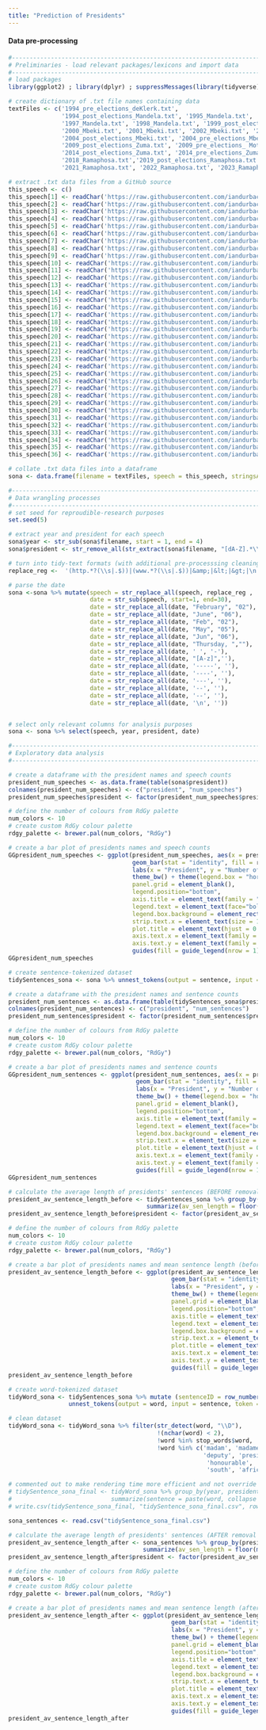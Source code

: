 ```yaml
---
title: "Prediction of Presidents"
---
```


<h4> Data pre-processing </h4> 

```r
#---------------------------------------------------------------------------------------------------------------------------------------------------------
# Preliminaries - load relevant packages/lexicons and import data
#---------------------------------------------------------------------------------------------------------------------------------------------------------
# load packages
library(ggplot2) ; library(dplyr) ; suppressMessages(library(tidyverse)) ; library(tidytext) ; library(stringr) ; library(lubridate); library(textdata); library(keras); library(RColorBrewer)

# create dictionary of .txt file names containing data 
textFiles <- c('1994_pre_elections_deKlerk.txt',
               '1994_post_elections_Mandela.txt', '1995_Mandela.txt', '1996_Mandela.txt', 
               '1997_Mandela.txt', '1998_Mandela.txt', '1999_post_elections_Mandela.txt','1999_pre_elections_Mandela.txt', 
               '2000_Mbeki.txt', '2001_Mbeki.txt', '2002_Mbeki.txt', '2003_Mbeki.txt', 
               '2004_post_elections_Mbeki.txt', '2004_pre_elections_Mbeki.txt', '2005_Mbeki.txt', '2006_Mbeki.txt', '2007_Mbeki.txt', '2008_Mbeki.txt', 
               '2009_post_elections_Zuma.txt', '2009_pre_elections_ Motlanthe.txt', '2010_Zuma.txt', '2011_Zuma.txt', '2012_Zuma.txt', '2013_Zuma.txt', 
               '2014_post_elections_Zuma.txt', '2014_pre_elections_Zuma.txt', '2015_Zuma.txt', '2016_Zuma.txt', '2017_Zuma.txt', 
               '2018_Ramaphosa.txt','2019_post_elections_Ramaphosa.txt', '2019_pre_elections_Ramaphosa.txt', '2020_Ramaphosa.txt', 
               '2021_Ramaphosa.txt', '2022_Ramaphosa.txt', '2023_Ramaphosa.txt')

# extract .txt data files from a GitHub source 
this_speech <- c()
this_speech[1] <- readChar('https://raw.githubusercontent.com/iandurbach/datasci-fi/master/data/sona/1994_post_elections_Mandela.txt', nchars = 27050)
this_speech[2] <- readChar('https://raw.githubusercontent.com/iandurbach/datasci-fi/master/data/sona/1994_pre_elections_deKlerk.txt', nchars = 12786)
this_speech[3] <- readChar('https://raw.githubusercontent.com/iandurbach/datasci-fi/master/data/sona/1995_Mandela.txt', nchars = 39019)
this_speech[4] <- readChar('https://raw.githubusercontent.com/iandurbach/datasci-fi/master/data/sona/1996_Mandela.txt', nchars = 39524)
this_speech[5] <- readChar('https://raw.githubusercontent.com/iandurbach/datasci-fi/master/data/sona/1997_Mandela.txt', nchars = 37489)
this_speech[6] <- readChar('https://raw.githubusercontent.com/iandurbach/datasci-fi/master/data/sona/1998_Mandela.txt', nchars = 45247)
this_speech[7] <- readChar('https://raw.githubusercontent.com/iandurbach/datasci-fi/master/data/sona/1999_post_elections_Mandela.txt', nchars = 34674)
this_speech[8] <- readChar('https://raw.githubusercontent.com/iandurbach/datasci-fi/master/data/sona/1999_pre_elections_Mandela.txt', nchars = 41225)
this_speech[9] <- readChar('https://raw.githubusercontent.com/iandurbach/datasci-fi/master/data/sona/2000_Mbeki.txt', nchars = 37552)
this_speech[10] <- readChar('https://raw.githubusercontent.com/iandurbach/datasci-fi/master/data/sona/2001_Mbeki.txt', nchars = 41719)
this_speech[11] <- readChar('https://raw.githubusercontent.com/iandurbach/datasci-fi/master/data/sona/2002_Mbeki.txt', nchars = 50544)
this_speech[12] <- readChar('https://raw.githubusercontent.com/iandurbach/datasci-fi/master/data/sona/2003_Mbeki.txt', nchars = 58284)
this_speech[13] <- readChar('https://raw.githubusercontent.com/iandurbach/datasci-fi/master/data/sona/2004_post_elections_Mbeki.txt', nchars = 34590)
this_speech[14] <- readChar('https://raw.githubusercontent.com/iandurbach/datasci-fi/master/data/sona/2004_pre_elections_Mbeki.txt', nchars = 39232)
this_speech[15] <- readChar('https://raw.githubusercontent.com/iandurbach/datasci-fi/master/data/sona/2005_Mbeki.txt', nchars = 54635)
this_speech[16] <- readChar('https://raw.githubusercontent.com/iandurbach/datasci-fi/master/data/sona/2006_Mbeki.txt', nchars = 48643)
this_speech[17] <- readChar('https://raw.githubusercontent.com/iandurbach/datasci-fi/master/data/sona/2007_Mbeki.txt', nchars = 48641)
this_speech[18] <- readChar('https://raw.githubusercontent.com/iandurbach/datasci-fi/master/data/sona/2008_Mbeki.txt', nchars = 44907)
this_speech[19] <- readChar('https://raw.githubusercontent.com/iandurbach/datasci-fi/master/data/sona/2009_post_elections_Zuma.txt', nchars = 31101)
this_speech[20] <- readChar('https://raw.githubusercontent.com/iandurbach/datasci-fi/master/data/sona/2009_pre_elections_Motlanthe.txt', nchars = 47157)
this_speech[21] <- readChar('https://raw.githubusercontent.com/iandurbach/datasci-fi/master/data/sona/2010_Zuma.txt', nchars = 26384)
this_speech[22] <- readChar('https://raw.githubusercontent.com/iandurbach/datasci-fi/master/data/sona/2011_Zuma.txt', nchars = 33281)
this_speech[23] <- readChar('https://raw.githubusercontent.com/iandurbach/datasci-fi/master/data/sona/2012_Zuma.txt', nchars = 33376)
this_speech[24] <- readChar('https://raw.githubusercontent.com/iandurbach/datasci-fi/master/data/sona/2013_Zuma.txt', nchars = 36006)
this_speech[25] <- readChar('https://raw.githubusercontent.com/iandurbach/datasci-fi/master/data/sona/2014_post_elections_Zuma.txt', nchars = 29403)
this_speech[26] <- readChar('https://raw.githubusercontent.com/iandurbach/datasci-fi/master/data/sona/2014_pre_elections_Zuma.txt', nchars = 36233)
this_speech[27] <- readChar('https://raw.githubusercontent.com/iandurbach/datasci-fi/master/data/sona/2015_Zuma.txt', nchars = 32860)
this_speech[28] <- readChar('https://raw.githubusercontent.com/iandurbach/datasci-fi/master/data/sona/2016_Zuma.txt', nchars = 32464)
this_speech[29] <- readChar('https://raw.githubusercontent.com/iandurbach/datasci-fi/master/data/sona/2017_Zuma.txt', nchars = 35981)
this_speech[30] <- readChar('https://raw.githubusercontent.com/iandurbach/datasci-fi/master/data/sona/2018_Ramaphosa.txt', nchars = 33290)
this_speech[31] <- readChar('https://raw.githubusercontent.com/iandurbach/datasci-fi/master/data/sona/2019_post_elections_Ramaphosa.txt', nchars = 42112)
this_speech[32] <- readChar('https://raw.githubusercontent.com/iandurbach/datasci-fi/master/data/sona/2019_pre_elections_Ramaphosa.txt', nchars = 56960)
this_speech[33] <- readChar('https://raw.githubusercontent.com/iandurbach/datasci-fi/master/data/sona/2020_Ramaphosa.txt', nchars = 47910)
this_speech[34] <- readChar('https://raw.githubusercontent.com/iandurbach/datasci-fi/master/data/sona/2021_Ramaphosa.txt', nchars = 43352)
this_speech[35] <- readChar('https://raw.githubusercontent.com/iandurbach/datasci-fi/master/data/sona/2022_Ramaphosa.txt', nchars = 52972)
this_speech[36] <- readChar('https://raw.githubusercontent.com/iandurbach/datasci-fi/master/data/sona/2022_Ramaphosa.txt', nchars = 52972)

# collate .txt data files into a dataframe
sona <- data.frame(filename = textFiles, speech = this_speech, stringsAsFactors = FALSE)

```


```r
#---------------------------------------------------------------------------------------------------------------------------------------------------------
# Data wrangling processes
#---------------------------------------------------------------------------------------------------------------------------------------------------------
# set seed for reproudible-research purposes
set.seed(5)

# extract year and president for each speech
sona$year <- str_sub(sona$filename, start = 1, end = 4)
sona$president <- str_remove_all(str_extract(sona$filename, "[dA-Z].*\\."), "\\.")

# turn into tidy-text formats (with additional pre-processsing cleaning)
replace_reg <-  '(http.*?(\\s|.$))|(www.*?(\\s|.$))|&amp;|&lt;|&gt;|\n' # string of unnecessary text to remove

# parse the date 
sona <-sona %>% mutate(speech = str_replace_all(speech, replace_reg , ' '),
                       date = str_sub(speech, start=1, end=30),
                       date = str_replace_all(date, "February", "02"),
                       date = str_replace_all(date, "June", "06"),
                       date = str_replace_all(date, "Feb", "02"),
                       date = str_replace_all(date, "May", "05"),
                       date = str_replace_all(date, "Jun", "06"),
                       date = str_replace_all(date, "Thursday, ",""),
                       date = str_replace_all(date, ' ', '-'),      
                       date = str_replace_all(date, "[A-z]",''),
                       date = str_replace_all(date, '-----', ''),
                       date = str_replace_all(date, '----', ''),
                       date = str_replace_all(date, '---', ''),
                       date = str_replace_all(date, '--', ''),
                       date = str_replace_all(date, '--', ''),
                       date = str_replace_all(date, '\n', ''))


# select only relevant columns for analysis purposes
sona <- sona %>% select(speech, year, president, date)

```



```r
#---------------------------------------------------------------------------------------------------------------------------------------------------------
# Exploratory data analysis
#---------------------------------------------------------------------------------------------------------------------------------------------------------

# create a dataframe with the president names and speech counts
president_num_speeches <- as.data.frame(table(sona$president))
colnames(president_num_speeches) <- c("president", "num_speeches")
president_num_speeches$president <- factor(president_num_speeches$president, levels = c("deKlerk", "Mandela", "Mbeki", "Motlanthe", "Zuma", "Ramaphosa"))

# define the number of colours from RdGy palette
num_colors <- 10
# create custom RdGy colour palette
rdgy_palette <- brewer.pal(num_colors, "RdGy")

# create a bar plot of presidents names and speech counts
GGpresident_num_speeches <- ggplot(president_num_speeches, aes(x = president, y = num_speeches)) +
                                   geom_bar(stat = "identity", fill = rdgy_palette[1]) +
                                   labs(x = "President", y = "Number of speeches") + 
                                   theme_bw() + theme(legend.box = "horizontal",
                                   panel.grid = element_blank(),
                                   legend.position="bottom", 
                                   axis.title = element_text(family = "Andale Mono", face="bold", size=13),
                                   legend.text = element_text(face="bold", size=6),
                                   legend.box.background = element_rect(colour = "black"),
                                   strip.text.x = element_text(size = 15, face = "bold"),
                                   plot.title = element_text(hjust = 0.5),
                                   axis.text.x = element_text(family = "Andale Mono", face="bold", size=11, angle = 55, hjust = 1),
                                   axis.text.y = element_text(family = "Andale Mono", face="bold", size=11)) +
                                   guides(fill = guide_legend(nrow = 1))
GGpresident_num_speeches

```

```r
# create sentence-tokenized dataset
tidySentences_sona <- sona %>% unnest_tokens(output = sentence, input = speech, token = "sentences")  

# create a dataframe with the president names and sentence counts
president_num_sentences <- as.data.frame(table(tidySentences_sona$president))
colnames(president_num_sentences) <- c("president", "num_sentences")
president_num_sentences$president <- factor(president_num_sentences$president, levels = c("deKlerk", "Mandela", "Mbeki", "Motlanthe", "Zuma", "Ramaphosa"))

# define the number of colours from RdGy palette
num_colors <- 10
# create custom RdGy colour palette
rdgy_palette <- brewer.pal(num_colors, "RdGy")

# create a bar plot of presidents names and sentence counts
GGpresident_num_sentences <- ggplot(president_num_sentences, aes(x = president, y = num_sentences)) +
                                    geom_bar(stat = "identity", fill = rdgy_palette[10]) +
                                    labs(x = "President", y = "Number of sentences") + 
                                    theme_bw() + theme(legend.box = "horizontal",
                                    panel.grid = element_blank(),
                                    legend.position="bottom", 
                                    axis.title = element_text(family = "Andale Mono", face="bold", size=13),
                                    legend.text = element_text(face="bold", size=6),
                                    legend.box.background = element_rect(colour = "black"),
                                    strip.text.x = element_text(size = 15, face = "bold"),
                                    plot.title = element_text(hjust = 0.5),
                                    axis.text.x = element_text(family = "Andale Mono", face="bold", size=11, angle = 55, hjust = 1),
                                    axis.text.y = element_text(family = "Andale Mono", face="bold", size=11)) +
                                    guides(fill = guide_legend(nrow = 1))
GGpresident_num_sentences

```

```r
# calculate the average length of presidents' sentences (BEFORE removal of stop-words)
president_av_sentence_length_before <- tidySentences_sona %>% group_by(president) %>% select(president, sentence) %>%
                                       summarize(av_sen_length = floor(mean(nchar(sentence)))) 
president_av_sentence_length_before$president <- factor(president_av_sentence_length_before$president, levels = c("deKlerk", "Mandela", "Mbeki", "Motlanthe", "Zuma", "Ramaphosa"))

# define the number of colours from RdGy palette
num_colors <- 10
# create custom RdGy colour palette
rdgy_palette <- brewer.pal(num_colors, "RdGy")

# create a bar plot of presidents names and mean sentence length (before removing stop words/other cleaning)
president_av_sentence_length_before <- ggplot(president_av_sentence_length_before, aes(x = president, y = av_sen_length)) +
                                              geom_bar(stat = "identity", fill = rdgy_palette[8]) +
                                              labs(x = "President", y = "Mean sentence length (in words)") + 
                                              theme_bw() + theme(legend.box = "horizontal",
                                              panel.grid = element_blank(),
                                              legend.position="bottom", 
                                              axis.title = element_text(family = "Andale Mono", face="bold", size=13),
                                              legend.text = element_text(face="bold", size=6),
                                              legend.box.background = element_rect(colour = "black"),
                                              strip.text.x = element_text(size = 15, face = "bold"),
                                              plot.title = element_text(hjust = 0.5),
                                              axis.text.x = element_text(family = "Andale Mono", face="bold", size=11, angle = 55, hjust = 1),
                                              axis.text.y = element_text(family = "Andale Mono", face="bold", size=11)) +
                                              guides(fill = guide_legend(nrow = 1))
president_av_sentence_length_before

```


```r
# create word-tokenized dataset
tidyWord_sona <- tidySentences_sona %>% mutate (sentenceID = row_number()) %>% 
                 unnest_tokens(output = word, input = sentence, token = "words")

# clean dataset 
tidyWord_sona <- tidyWord_sona %>% filter(str_detect(word, "\\D"),                                # retain only all non-digit words
                                          !(nchar(word) < 2),                                     # remove words with excessively short length (< 2 letters)
                                          !word %in% stop_words$word,                             # removal of stop words
                                          !word %in% c('madam', 'madame', 'madames', 'speaker',
                                                       'deputy', 'president', 'senate', 'chief', 
                                                        'honourable', 'member', 'chairperson',
                                                        'south', 'africa', 'african', 'africans')) # remove common words in speech (custom stop word list)

# commented out to make rendering time more efficient and not override data
# tidySentence_sona_final <- tidyWord_sona %>% group_by(year, president,date, sentenceID) %>%
#                            summarize(sentence = paste(word, collapse = " "))
# write.csv(tidySentence_sona_final, "tidySentence_sona_final.csv", row.names=FALSE)

sona_sentences <- read.csv("tidySentence_sona_final.csv")

```


```r
# calculate the average length of presidents' sentences (AFTER removal of stop-words)
president_av_sentence_length_after <- sona_sentences %>% group_by(president) %>% select(president, sentence) %>%
                                      summarize(av_sen_length = floor(mean(nchar(sentence)))) 
president_av_sentence_length_after$president <- factor(president_av_sentence_length_after$president, levels = c("deKlerk", "Mandela", "Mbeki", "Motlanthe", "Zuma", "Ramaphosa"))

# define the number of colours from RdGy palette
num_colors <- 10
# create custom RdGy colour palette
rdgy_palette <- brewer.pal(num_colors, "RdGy")

# create a bar plot of presidents names and mean sentence length (after removing stop words/other cleaning)
president_av_sentence_length_after <- ggplot(president_av_sentence_length_after, aes(x = president, y = av_sen_length)) +
                                              geom_bar(stat = "identity", fill = rdgy_palette[9]) +
                                              labs(x = "President", y = "Mean sentence length (in words)") + 
                                              theme_bw() + theme(legend.box = "horizontal",
                                              panel.grid = element_blank(),
                                              legend.position="bottom", 
                                              axis.title = element_text(family = "Andale Mono", face="bold", size=13),
                                              legend.text = element_text(face="bold", size=6),
                                              legend.box.background = element_rect(colour = "black"),
                                              strip.text.x = element_text(size = 15, face = "bold"),
                                              plot.title = element_text(hjust = 0.5),
                                              axis.text.x = element_text(family = "Andale Mono", face="bold", size=11, angle = 55, hjust = 1),
                                              axis.text.y = element_text(family = "Andale Mono", face="bold", size=11)) +
                                              guides(fill = guide_legend(nrow = 1))
president_av_sentence_length_after


```




